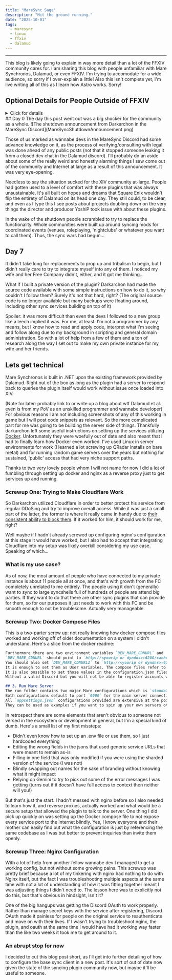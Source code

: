 ```yaml
---
title: "MareSync Saga"
description: "Hit the ground running."
date: "2025-10-01"
tags:
  - maresync
  - linux
  - ffxiv
  - dalamud
---
```



---
<Callout type="info">
  This blog is likely going to explain in way more detail than a lot of the FFXIV community cares for.
    I am sharing this blog with people unfamiliar with Mare Synchronos, Dalamud, or even FFXIV.
    I'm trying to accomodate for a wide audience, so sorry if I over-explain a little! 
    Also this isn't complete yet, I'm live writing all of this as I learn how Astro works. Sorry!
</Callout>

## Optional Details for People Outside of FFXIV
<details close class="animate group rounded-lg border border-black/15 dark:border-white/20 px-5 py-1.5">
    <summary
        class="cursor-pointer rounded-t-lg px-5 py-1.5 font-medium transition-colors group-open:bg-black/5 hover:bg-black/5 dark:group-open:bg-white/5 hover:dark:bg-white/5"
    >Click for details</summary>
    <p>
        The Final Fantasy XIV community is blessed with a large group of people dedicated to enhancing the game outside
        the bounds of what's available out of the box. XIVLauncher (link) comes bundled with Dalamud, a system that hooks
        into game functions on-the-fly to read, act on, enhance, and even completely replace elements and functionality
        entirely. Simple things like calculating critical hit percent chance from your Crit stat to display on your
        character sheet all the way to outright fully automated gameplay.

        The Dalamud team has a list of prepackaged and reviewed sets of these plugins that meet specific criteria, like
        not sending invalid data to the servers or performing detectable automation. Outside of this realm is a thriving
        community of plugins (referred to as 'custom repo plugins') that cover a wide variety of things outside of some
        of the Dalamud official repo suite. 

        Custom repo plugins don't fall under the review purview of the Dalamud team, so people are free to develop plugins
        however they like to do whatever they want. A subsection of these plugins revolve around modding, or doing
        things like texture and model replacements, enhancing the functionality of the /gpose (screenshot tools) functions,
        etc.. Penumbra/Glamourer, the two cornerstone plugins that handle on-the-fly texture and model editting/swaps, are
        probably the most used plugins in the ecosystem _period_... people just want their catgirls to look pretty.

        However, modding plugins (and most other plugins) by their nature are client side only - if it's not sending any data
        to the server then no one else but you can see them. [YoshiP, the Director and Producer of the game, wrote a
        blog post](https://na.finalfantasyxiv.com/lodestone/topics/detail/9e5517bca992ff35133f519db15eb456d2183251)
        that is very useful to help understand why the company might have issues with mods/plugins in general, but
        more specifically anything that goes beyond just client side changes.
        
        This is where Mare Synchronos comes in.

        MareSync hooked into Penumbra/Glamourer in order to transmit the appearance data of your modded character, transfer the
        files through a management server hosted by the developer, and send them to another person to be rendered live. This
        massively changed the modding ecosystem of FFXIV forever and what was joking "a niche of a niche plugin" became hundreds
        of thousands of users over its three-year lifespan. At one point near the end of its lifespan it had transferred
        Petabytes (PLURAL) of data a month. How Cloudflare didn't freak out about it we'll never know...

        Due to some back and forth with the developer I was tagged as a 'wannabe dev' in their Discord server, which gave me
        access to see behind the curtain a little. I was already hyper-connected to a lot of info streams but it opened my eyes
        to a lot about the community as a whole - for better and most definitely for worse. Darkarchon is pretty damn
        knowledgeable and he held together a lot of the community whether the community realized it or not.
    </p>
</details>
## Day 0
The day this post went out was a big shocker for the community as a whole.
![The shutdown announcement from Darkarchon in the MareSync Discord](MareSyncShutdownAnnouncement.png)

Those of us marked as wannabe devs in the MareSync Discord had some advance knowledge on it, as the process of verifying/consulting with legal
was done ahead of any public posts (not that it stopped someone leaking it from a closed dev chat in the Dalamud
discord). I'll probably do an aside about some of the really weird and honestly alarming things I saw come out of
the community and Internet at large as a result of this announcement. It was very eye-opening.

Needless to say the situation sucked for the XIV community at-large. People had gotten used to a level of comfort with
these plugins that was always unsustainable. It's all built on hopes and dreams that Square Enix wouldn't flip the
entirety of Dalamud on its head one day. They still could, to be clear, and even as I type this I see posts about 
projects doubling down on the very things the director and producer YoshiP took issue with about these plugins.

In the wake of the shutdown people scrambled to try to replace the functionality. Whole communities were built up around
syncing mods for coordinated events (venues, roleplaying, 'nightclubs' or whatever you want to call them). Thus, the
sync wars had begun...

## Day 7
It didn't take long for replacements to prop up and tribalism to begin, but I didn't really care to try to integrate
myself into any of them. I noticed my wife and her Free Company didn't, either, and it got me thinking...

What if I built a private version of the plugin? Darkarchon had made the source code available with some simple
instructions on how to do it, so why couldn't I follow them? Surely it's not that hard, right? (The original source
code is no longer available but many backups were floating around, including other sync services building on top of it)

Spoiler: it was more difficult than even the devs I followed to a new group like a leech implied it was. For me, at
least. I'm not a programmer by any means, but I know how to read and apply code, interpret what I'm seeing and follow
along due to my background in scripting and general domain administration. So with a lot of help from a few of them
and a ton of research along the way I set out to make my own private instance for my wife and her friends.

## Lets get technical
Mare Synchronos is built in .NET upon the existing framework provided by Dalamud. Right out of the box as long as the
plugin had a server to respond back to queries the plugin itself would work without issue once loaded into XIV.

(Note for later: probably link to or write up a blog about wtf Dalamud et al. even is from my PoV as an unskilled
programmer and wannabe developer)
<Callout type="warning">
    For obvious reasons I am not including screenshots of any of this working in game but I will post code snippets as
    relevant.
</Callout>
So the more complicated part for me was going to be building the server side of things. Thankfully darkarchon left
some useful instructions on setting up the services utilizing [Docker](https://www.docker.com/). Unfortunately they were 
woefully out of date and also meant that I had to finally learn how Docker even worked. I've used Linux in server
environments for work (I learned a lot screwing up QRadar installs on bare metal) and for running random game servers
over the years but nothing for sustained, 'public' access that had very niche support paths. 

Thanks to two very lovely people whom I will not name for now I did a lot of fumbling through setting up docker and
nginx as a reverse proxy just to get services up and running.

### Screwup One: Trying to Make Cloudflare Work
So Darkarchon utilized Cloudflare in order to better protect his service from regular DDoSing and try to improve overall
access. While it was just a small part of the latter, the former is where it really came in handy due to 
[their consistent ability to block them](https://www.pcgamer.com/hardware/cloudflare-mitigates-yet-another-record-breaking-ddos-attack-which-at-22-2-tbps-is-nearly-twice-as-big-as-the-last-hyper-volumetric-attack/).
If it worked for him, it should work for me, right?

Well maybe if I hadn't already screwed up configuring nginx's configuration at this stage it would have worked, but I
also had to accept that integrating Cloudflare into my setup was likely overkill considering my use case. Speaking of
which...

### What is my use case?
As of now, the most amount of people who have connected to my private instance is about 11 people all at once, and that's
with growth from the FC completely unrelated to me entirely. The people using it don't (generally) want to sync to large
syncshells full of hundreds of people are attend big parties. If they want to do that there are other sync plugins that
can provide for them, so for our purposes it just needs to work with this FC and be smooth enough to not be troublesome.
Actually very manageable.

### Screwup Two: Docker Compose Files
This is a two-parter screw up: not really knowing how docker compose files worked and working off of older documentation on
a system I didn't understand. Here's a slice from the docker readme:

```md
Furthermore there are two environment variables `DEV_MARE_CDNURL` and `DEV_MARE_DISCORDTOKEN` which you are required to set.  
`DEV_MARE_CDNURL` should point to `http://<yourip or dyndns>:6200/cache/` and `DEV_MARE_DISCORDTOKEN` is an oauth token from a bot you need to create through the Discord bot portal.
You should also set `DEV_MARE_CDNURL2` to `http://<yourip or dyndns>:6201/cache/`
It is enough to set them as User variables. The compose files refer to those environment variables to overwrite configuration settings for the Server and Services to set those respective values.  
It is also possible to set those values in the configuration.json files themselves.  
Without a valid Discord bot you will not be able to register accounts without fumbling around in the PostgreSQL database.

## 3. Run Mare Server
The run folder contains two major Mare configurations which is `standalone` and `sharded`.  
Both configurations default to port `6000` for the main server connection and `6200` for the files downloads. Sharded configuration additionally uses `6201` for downloads. No HTTPS.  
All `appsettings.json` configurations provided are extensive at the point of writing, note the differences between the shard configurations and the main servers respectively.  
They can be used as examples if you want to spin up your own servers otherwise.
```
In retrospect there are some elements that aren't obvious to someone not versed in the ecosystem or development in
general, but I'm a special kind of dumb. Here's a small list of my first missteps:
- Didn't even know how to set up an .env file or use them, so I just hardcoded everything
- Editing the wrong fields in the jsons that used generic service URLs that were meant to remain as-is
- Filling in one field that was only modified if you were using the sharded version of the service (I was not)
- Blindly swapping out names for the sake of branding without knowing what it might impact
- Relying on Gemini to try to pick out some of the error messages I was getting (turns out if it doesn't have full access
to context then neither will you!)

But that's just the start. I hadn't messed with nginx before so I also needed to learn how it, and reverse proxies,
actually worked and what would be a secure setup that allowed the plugin to talk to the server. One thing I did pick up
quickly on was setting up the Docker compose file to not expose every service port to the Internet blindly. Yes, I know
everyone and their mother can easily find out what the configuration is just by referencing the same codebase as I was
but better to prevent inquiries than invite them openly.

### Screwup Three: Nginx Configuration
With a lot of help from another fellow wannabe dev I managed to get a working config, but not without some growing pains.
This screwup was pretty brief because a lot of my tinkering with nginx had nothing to do with Nginx itself, but the fact
I was troubleshooting multiple aspects at the same time with not a lot of understanding of how it was fitting together
meant I was adjusting things I didn't need to. The lesson here was to explicitly not do this, but that's obvious in
hindsight, isn't it?

One of the big hangups was getting the Discord OAuth to work properly. Rather than manage secret keys with the service 
after registering, Discord OAuth made it painless for people on the original service to reauthenticate and move on with
their lives. If I wasn't trying to troubleshoot nginx, the plugin, and oauth at the same time I would have had it working
way faster than the like two weeks it took me to get around to it.

### An abrupt stop for now
I decided to cut this blog post short, as I'll get into further detailing of how to configure the base sync client in
a new post. It's sort of out of date now given the state of the syncing plugin community now, but maybe it'll be useful
to someone.